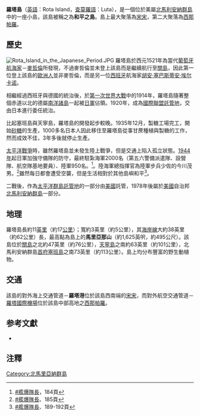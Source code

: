 {{NoteTA
|G1=地名
}}
{{Infobox Islands
| name             = 羅塔島<br />Rota Island
| image name       = Rota island World Wind.jpg
| image caption    = 羅塔島衛星影像
| image size       =
| locator map      = [[File:Mariana_Islands_-_Rota.PNG|250px]]
| map caption     = 羅塔島在馬利安納群島中的位置
| map_custom       = no
| native name      =
| native name link =
| nickname         =
| location         = [[太平洋|太平洋]]
| coordinates      = {{coord|14|09|13|N|145|12|11|E|display=inline}}
| archipelago      =  [[馬利安納群島|馬利安納群島]]
| total islands    =
| major islands    =
| area_km2         = 85.38
| length_km =
| width_km =
| highest mount    =
| elevation_m =
| country                           = {{USA}}
| country admin divisions title     = 自治政府
| country admin divisions           = {{flag|Northern Mariana Islands}}
| country largest city              =
| country largest city population   =
| population       = 2,527 (美國人口調查)<ref>[http://www.census.gov/Press-Release/www/2001/cb01cn173.html 2000 Population: Counts for the Commonwealth of the Northern Mariana Islands] {{Wayback|url=http://www.census.gov/Press-Release/www/2001/cb01cn173.html |date=20100327184330 }} - Census Bureau Releases - July 3, 2001</ref>
| population as of = 2010
| density_km2 =
| ethnic groups    =
| additional info  =
}}
'''羅塔島'''（[[英語|英語]]：Rota Island，[[查莫羅語|查莫羅語]]：Luta），是一個位於美屬[[北馬利安納群島|北馬利安納群島]]中的一座小島，該島被稱之為'''和平之島'''。島上最大聚落為[[宋宋|宋宋]]，第二大聚落為[[西那帕羅|西那帕羅]]。

== 歷史 ==
[[File:Rota_Island_in_the_Japanese_Period.JPG|thumb]]
羅塔島於西元1521年為當代[[葡萄牙|葡萄牙]][[航海家|航海家]]－[[麥哲倫|麥哲倫]]所發現，不過麥哲倫並未登上該島而是繼續航行至[[關島|關島]]，因此第一位登上該島的[[歐洲人|歐洲人]]並非麥哲倫，而是另一位[[西班牙|西班牙]]航海家[[胡安·塞巴斯蒂安·埃尔卡诺|胡安·塞巴斯蒂安·埃尔卡诺]]。

相繼經過西班牙與德國的統治後，於[[第一次世界大戰|第一次世界大戰]]中的1914年，羅塔島隨著整個赤道以北的德屬[[南洋諸島|南洋諸島]]一起被[[日軍|日軍]]佔領。1920年，成為[[國際聯盟託管地|國際聯盟託管地]]，交由日本進行委任統治。

比起塞班島與天寧島，羅塔島的開發起步較晚。1935年12月，製糖工場完工，開始[[砂糖|砂糖]]的生產，1000多名日本人因此移住至羅塔島從事甘蔗種植與製糖的工作，然而成效不佳，3年多後就停止生產。

[[太平洋戰爭|太平洋戰爭]]時，雖然羅塔島並未發生陸上戰爭，但是交通上陷入孤立狀態。[[1944年|1944年]]起日軍加強守備隊的防守，最終駐紮海軍2000名（第五六警備派遣隊、設營隊、航空隊基地要員）、陸軍950名。<ref>[[#艦爆隊長|#艦爆隊長]]，184頁</ref>。陸海軍總指揮官為陸軍步兵少佐的今川茂男。<ref>[[#艦爆隊長|#艦爆隊長]]、185頁</ref>雖然每日都會遭受空襲，但是生活相對於其他島嶼和平<ref>[[#艦爆隊長|#艦爆隊長]]、189-192頁</ref>。

二戰後，作為[[太平洋群島託管地|太平洋群島託管地]]的一部分由[[美國|美國]]託管，1978年後屬於[[美國|美國]]自治邦[[北馬利安納群島|北馬利安納群島]]一部分。

== 地理 ==
羅塔島長約11[[英里|英里]]（約17[[公里|公里]]）；寬約3英里（約5公里），其[[海岸線|海岸線]]大約38英里（約62公里）長，最高點為島上的'''馬里亞那山'''（約1,625英呎，約495公尺）。該島位於[[關島|關島]]之北約47英里（約76公里），[[天寧島|天寧島]]之南約63英里（約101公里），北馬利安納群島[[首府|首府]][[塞班島|塞班島]]之南73英里（約113公里）。島上均分布豐富的野生動植物。

== 交通 ==
該島的對外海上交通管道－'''羅塔港'''位於該島西南端的[[宋宋|宋宋]]，而對外航空交通管道－[[羅塔國際機場|羅塔國際機場]]位於該島中部高地之[[西那帕羅|西那帕羅]]。

==参考文獻==
* {{Cite book|author=阿部善朗|coauthors=|year=1997|title=艦爆隊長の戦訓 {{small|体験的／新説太平洋海空戦}}|publisher=光人社|isbn=4-7698-0834-8|ref=艦爆隊長}}

== 注釋 ==
{{reflist}}

{{Authority control}}
[[Category:北馬里亞納群島|Category:北馬里亞納群島]]